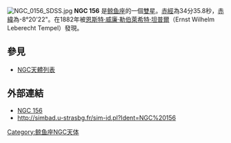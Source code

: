 [[File:NGC_0156_SDSS.jpg|thumb]]
'''NGC 156''' 是[[鲸鱼座|鲸鱼座]]的一個[[雙星|雙星]]。[[赤經|赤經]]為34分35.8秒，[[赤緯|赤緯]]為-8°20'22"。在1882年被[[恩斯特·威廉·勒伯萊希特·坦普爾|恩斯特·威廉·勒伯萊希特·坦普爾]]（Ernst Wilhelm Leberecht Tempel）發現。

== 參見 ==
* [[NGC天體列表|NGC天體列表]]

== 外部連結 ==
* [https://web.archive.org/web/20070319144713/http://www.seds.org/~spider/ngc/ngc_fr.cgi?156 NGC 156]
* http://simbad.u-strasbg.fr/sim-id.pl?Ident=NGC%20156

{{Catalogs|NGC=156}}
[[Category:鲸鱼座NGC天体|Category:鲸鱼座NGC天体]]
